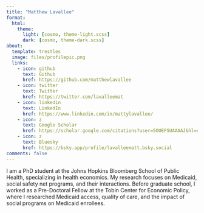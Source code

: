 ```yaml
---
title: "Matthew Lavallee"
format: 
  html:
    theme:
      light: [cosmo, theme-light.scss]
      dark: [cosmo, theme-dark.scss]
about:
  template: trestles
  image: files/profilepic.png
  links:
    - icon: github
      text: Github
      href: https://github.com/matthewlavallee
    - icon: twitter
      text: Twitter
      href: https://twitter.com/lavalleemat
    - icon: linkedin
      text: LinkedIn
      href: https://www.linkedin.com/in/mattylavallee/
    - icon: z
      text: Google Scholar
      href: https://scholar.google.com/citations?user=5OUEFSUAAAAJ&hl=en
    - icon: z
      text: Bluesky
      href: https://bsky.app/profile/lavalleematt.bsky.social
comments: false
---
```


I am a PhD student at the Johns Hopkins Bloomberg School of Public Health, specializing in health economics. My research focuses on Medicaid, social safety net programs, and their interactions. Before graduate school, I worked as a Pre-Doctoral Fellow at the Tobin Center for Economic Policy, where I researched Medicaid access, quality of care, and the impact of social programs on Medicaid enrollees.
